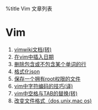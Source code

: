 %title Vim 文章列表
=Vim=
# [[vimwiki|vimwiki文档(转)]]
# [[insert_date|在vim中插入日期 ]]
# [[vim/delete_row|删除包含或不包含某个单词的行]]
# [[vim/format_json|格式化json]]
# [[vim/save_without_root|保存一个拥有root权限的文件 ]]
# [[vim/character_encoding_tricks_for_vim|vim中字符编码的技巧(译)]]
# [[vim/space_and_tab_replacement|vim中空格与TAB的替换(转)]]
# [[vim/change_file_format|改变文件格式（dos,unix,mac os) ]]
